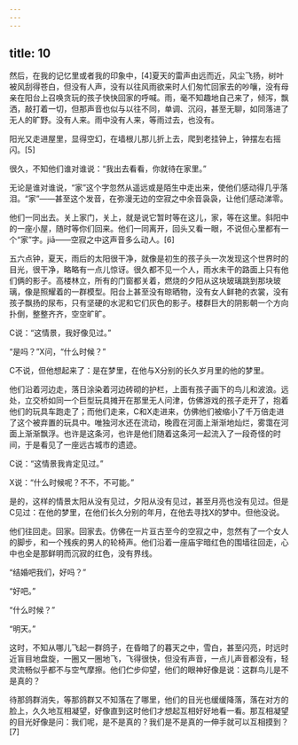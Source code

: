```yaml
---
---
---
```

title: 10
---



然后，在我的记忆里或者我的印象中，[4]夏天的雷声由远而近，风尘飞扬，树叶被风刮得苍白，但没有人声，没有以往风雨欲来时人们匆忙回家去的吵嚷，没有母亲在阳台上召唤贪玩的孩子快快回家的呼喊。雨，毫不知趣地自己来了，倾泻，飘洒，敲打着一切，但那声音也似与以往不同，单调、沉闷，甚至无聊，如同落进了无人的旷野。没有人来。雨中没有人来，等雨过去，也没有。

阳光又走进屋里，显得空幻，在墙根儿那儿折上去，爬到老挂钟上，钟摆左右摇闪。[5]

很久，不知他们谁对谁说：“我出去看看，你就待在家里。”

无论是谁对谁说，“家”这个字忽然从遥远或是陌生中走出来，使他们感动得几乎落泪。“家”——甚至这个发音，在弥漫无边的空寂之中余音袅袅，让他们感动涕零。

他们一同出去。关上家门，关上，就是说它暂时等在这儿，家，等在这里。斜阳中的一座小屋，随时等你们回来。他们一同离开，回头又看一眼，不说但心里都有一个“家”字。jiā——空寂之中这声音多么动人。[6]

五六点钟，夏天，雨后的太阳很干净，就像是初生的孩子头一次发现这个世界时的目光，很干净，略略有一点儿惊讶。很久都不见一个人，雨水未干的路面上只有他们俩的影子。高楼林立，所有的门窗都关着，燃烧的夕阳从这块玻璃跳到那块玻璃，像是照耀着的一群模型。阳台上甚至没有晾晒物，没有女人鲜艳的衣裳，没有孩子飘扬的尿布，只有坚硬的水泥和它们灰色的影子。楼群巨大的阴影朝一个方向扑倒，整整齐齐，空空旷旷。

C说：“这情景，我好像见过。”

“是吗？”X问，“什么时候？”

C不说，但他想起来了：是在梦里，在他与X分别的长久岁月里的他的梦里。

他们沿着河边走，落日涂染着河边砖砌的护栏，上面有孩子画下的鸟儿和波浪。远处，立交桥如同一个巨型玩具摊开在那里无人问津，仿佛游戏的孩子走开了，抱着他们的玩具车跑走了；而他们走来，C和X走进来，仿佛他们被缩小了千万倍走进了这个被弃置的玩具中。唯独河水还在流动，晚霞在河面上渐渐地灿烂，雾霭在河面上渐渐飘浮。也许是这条河，也许是他们随着这条河一起流入了一段奇怪的时间，于是看见了一座远古城市的遗迹。

C说：“这情景我肯定见过。”

X说：“什么时候呢？不不，不可能。”

是的，这样的情景太阳从没有见过，夕阳从没有见过，甚至月亮也没有见过。但是C见过：在他的梦里，在他们长久分别的年月，在他去寻找X的梦中。但他没说。

他们往回走。回家。回家去。仿佛在一片亘古至今的空寂之中，忽然有了一个女人的脚步，和一个残疾的男人的轮椅声。他们沿着一座庙宇暗红色的围墙往回走，心中也全是那鲜明而沉寂的红色，没有界线。

“结婚吧我们，好吗？”

“好吧。”

“什么时候？”

“明天。”

这时，不知从哪儿飞起一群鸽子，在昏暗了的暮天之中，雪白，甚至闪亮，时远时近盲目地盘旋，一圈又一圈地飞，飞得很快，但没有声音，一点儿声音都没有，轻灵流畅似乎都不与空气摩擦。他们伫步仰望，他们的眼神好像是说：这群鸟儿是不是真的？

待那鸽群消失，等那鸽群又不知落在了哪里，他们的目光也缓缓降落，落在对方的脸上，久久地互相凝望，好像直到这时他们才想起互相好好地看一看。那互相凝望的目光好像是问：我们呢，是不是真的？我们是不是真的一伸手就可以互相摸到？[7]